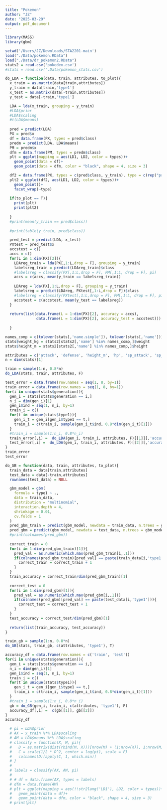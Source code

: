 ```yaml
---
title: "Pokemon"
author: "JZ"
date: "2025-03-29"
output: pdf_document
---
```


```r
library(MASS)
library(gbm)
```

```r
setwd('/Users/JZ/Downloads/STA2201-main')
load("./Data/pokemon.RData")
load("./Data/dr_pokemon2.RData")
stats2 = read.csv('pokedex.csv')
#stats = read.csv('.Data/pokemon_stats.csv')
```

```r
do_LDA = function(data, train, attributes, to_plot){
  x_train = as.matrix(data[train,attributes])
  y_train = data[train,'type1']
  x_test = as.matrix(data[-train,attributes])
  y_test = data[-train,'type1']

  LDA = lda(x_train, grouping = y_train)
  #LDA$prior
  #LDA$scaling
  #t(LDA$means)
  
  pred = predict(LDA)
  PX = pred$x
  df = data.frame(PX, types = pred$class)
  predm = predict(LDA, LDA$means)
  PM = predm$x
  dfm = data.frame(PM, types = predm$class)
  plt = ggplot(mapping = aes(LD1, LD2, color = types))+
    geom_point(data = df)+
    geom_point(data = dfm, color = "black", shape = 4, size = 3)

  df2 = data.frame(PX, types = c(pred$class, y_train), type = c(rep("predicted", length(train)), rep("true", length(train))), row.names = NULL)
  plt2 = ggplot(df2, aes(LD1, LD2, color = types))+
    geom_point()+
    facet_wrap(~type)
  
  if(to_plot == T){
    print(plt)
    print(plt2)
    
  }
  #print(mean(y_train == pred$class))
  
  #print(table(y_train, pred$class))

  pred_test = predict(LDA, x_test)
  PXtest = pred_test$x
  accstest = c()
  accs = c()
  for(L in 1:dim(PX)[2]){
    LDAreg_train = lda(PX[,1:L,drop = F], grouping = y_train)
    labelsreg_train = predict(LDAreg_train)$class
    #labelsreg = classify(PX[,1:L,drop = F], PM[,1:L, drop = F], pi)
    accs = c(accs, mean(y_train == labelsreg_train))
  
    LDAreg = lda(PX[,1:L,drop = F], grouping = y_train)
    labelsreg = predict(LDAreg, PXtest[,1:L,drop = F])$class
    #labelsreg = classify(PXtest[,1:L,drop = F], PM[,1:L, drop = F], pi)
    accstest = c(accstest, mean(y_test == labelsreg))
  }
  
  return(list(data.frame(L = 1:dim(PX)[2], accuracy = accs), 
              data.frame(L = 1:dim(PX)[2], accuracy_test = accstest)))
  
  }

```

```r
names_comp = c(tolower(stats[,'name.simple']), tolower(stats[,'name']))
stats$weight_kg = stats2[stats2[,'name'] %in% names_comp,]$weight
stats$height_m = stats2[stats2[,'name'] %in% names_comp,]$height

attributes = c('attack', 'defense', 'height_m', 'hp', 'sp_attack', 'sp_defense', 'speed', 'weight_kg')
n = dim(stats)[1]

train = sample(1:n, 0.8*n)
do_LDA(stats, train, attributes, F)

```

```r
test_error = data.frame(row.names = seq(1, 8, by=1))
train_error = data.frame(row.names = seq(1, 8, by=1))
for(i in unique(stats$generation)){
  gen_i = stats[stats$generation == i,]
  n_i = dim(gen_i)[1]
  gen_i$ind = seq(1, n_i, by=1)
  train_i = c()
  for(t in unique(stats$type1)){
    gen_i_t = gen_i[gen_i$type1 == t,]
    train_i = c(train_i, sample(gen_i_t$ind, 0.8*dim(gen_i_t)[1]))
  }
  #train_i = sample(1:n_i, 0.8*n_i)
  train_error[,i] =  do_LDA(gen_i, train_i, attributes, F)[[1]][,'accuracy']
  test_error[,i] =  do_LDA(gen_i, train_i, attributes, F)[[2]][,'accuracy_test']
}
train_error
test_error
```


```r
do_GB = function(data, train, attributes, to_plot){
  train_data = data[train,attributes]
  test_data = data[-train,attributes]
  rownames(test_data) = NULL

  gbm_model = gbm(
    formula = type1 ~ ., 
    data = train_data, 
    distribution = "multinomial", 
    interaction.depth = 4, 
    shrinkage = 0.01, 
    cv.folds = 1
  )
  pred_gbm_train = predict(gbm_model, newdata = train_data, n.trees = gbm_model$n.trees, type = 'response')
  pred_gbm = predict(gbm_model, newdata = test_data, n.trees = gbm_model$n.trees, type = 'response')
  #print(colnames(pred_gbm))
  
  correct_train = 0
  for(i in 1:dim(pred_gbm_train)[1]){
    pred_val = as.numeric(which.max(pred_gbm_train[i,,1]))
    if(colnames(pred_gbm_train)[pred_val] == paste(train_data[i,'type1'])){
      correct_train = correct_train + 1
    }
  }
  train_accuracy = correct_train/dim(pred_gbm_train)[1]
  
  correct_test = 0
  for(i in 1:dim(pred_gbm)[1]){
    pred_val = as.numeric(which.max(pred_gbm[i,,1]))
    if(colnames(pred_gbm)[pred_val] == paste(test_data[i,'type1'])){
      correct_test = correct_test + 1
    }
  }
  test_accuracy = correct_test/dim(pred_gbm)[1]
  
  return(list(train_accuracy, test_accuracy))
}
```

```r
train_gb = sample(1:n, 0.8*n)
do_GB(stats, train_gb, c(attributes, 'type1'), T)
```

```r
accuracy_df = data.frame(row.names = c('train', 'test'))
for(i in unique(stats$generation)){
  gen_i = stats[stats$generation == i,]
  n_i = dim(gen_i)[1]
  gen_i$ind = seq(1, n_i, by=1)
  train_i = c()
  for(t in unique(stats$type1)){
    gen_i_t = gen_i[gen_i$type1 == t,]
    train_i = c(train_i, sample(gen_i_t$ind, 0.8*dim(gen_i_t)[1]))
  }
  #train_i = sample(1:n_i, 0.8*n_i)
  gb = do_GB(gen_i, train_i, c(attributes, 'type1'), F)
  accuracy_df[,i] =  c(gb[[1]], gb[[2]])
}
accuracy_df
```





```r
  # pi = LDA$prior
  # AX = x_train %*% LDA$scaling
  # AM = LDA$means %*% LDA$scaling
  # classify = function(X, M, pi){
  #   D = as.matrix(dist(rbind(M, X)))[nrow(M) + (1:nrow(X)), 1:nrow(M)]
  #   C = scale(1/2 * D^2, center = log(pi), scale = F)
  #   colnames(D)[apply(C, 1, which.min)]
  # }
  # 
  # labels = classify(AX, AM, pi)
  # 
  # # df = data.frame(AX, types = labels)
  # dfm = data.frame(AM)
  # plt = ggplot(mapping = aes(!!str2lang('LD1'), LD2, color = types))+
  #   geom_point(data = df)+
  #   geom_point(data = dfm, color = "black", shape = 4, size = 3)
  # print(plt)
  

```







